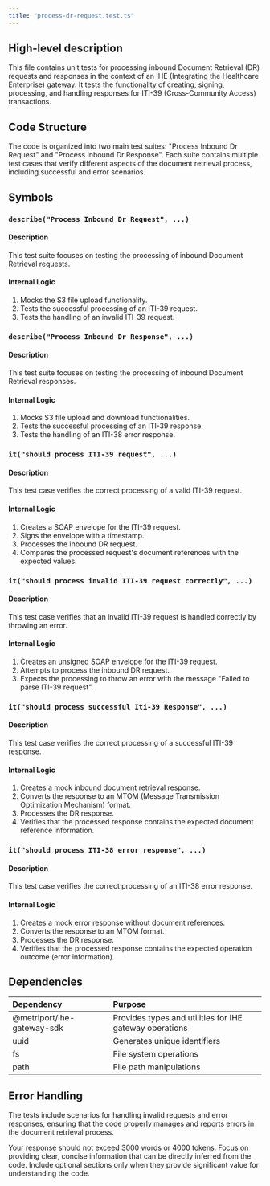 ```yaml
---
title: "process-dr-request.test.ts"
---
```


## High-level description
This file contains unit tests for processing inbound Document Retrieval (DR) requests and responses in the context of an IHE (Integrating the Healthcare Enterprise) gateway. It tests the functionality of creating, signing, processing, and handling responses for ITI-39 (Cross-Community Access) transactions.

## Code Structure
The code is organized into two main test suites: "Process Inbound Dr Request" and "Process Inbound Dr Response". Each suite contains multiple test cases that verify different aspects of the document retrieval process, including successful and error scenarios.

## Symbols

### `describe("Process Inbound Dr Request", ...)`
#### Description
This test suite focuses on testing the processing of inbound Document Retrieval requests.

#### Internal Logic
1. Mocks the S3 file upload functionality.
2. Tests the successful processing of an ITI-39 request.
3. Tests the handling of an invalid ITI-39 request.

### `describe("Process Inbound Dr Response", ...)`
#### Description
This test suite focuses on testing the processing of inbound Document Retrieval responses.

#### Internal Logic
1. Mocks S3 file upload and download functionalities.
2. Tests the successful processing of an ITI-39 response.
3. Tests the handling of an ITI-38 error response.

### `it("should process ITI-39 request", ...)`
#### Description
This test case verifies the correct processing of a valid ITI-39 request.

#### Internal Logic
1. Creates a SOAP envelope for the ITI-39 request.
2. Signs the envelope with a timestamp.
3. Processes the inbound DR request.
4. Compares the processed request's document references with the expected values.

### `it("should process invalid ITI-39 request correctly", ...)`
#### Description
This test case verifies that an invalid ITI-39 request is handled correctly by throwing an error.

#### Internal Logic
1. Creates an unsigned SOAP envelope for the ITI-39 request.
2. Attempts to process the inbound DR request.
3. Expects the processing to throw an error with the message "Failed to parse ITI-39 request".

### `it("should process successful Iti-39 Response", ...)`
#### Description
This test case verifies the correct processing of a successful ITI-39 response.

#### Internal Logic
1. Creates a mock inbound document retrieval response.
2. Converts the response to an MTOM (Message Transmission Optimization Mechanism) format.
3. Processes the DR response.
4. Verifies that the processed response contains the expected document reference information.

### `it("should process ITI-38 error response", ...)`
#### Description
This test case verifies the correct processing of an ITI-38 error response.

#### Internal Logic
1. Creates a mock error response without document references.
2. Converts the response to an MTOM format.
3. Processes the DR response.
4. Verifies that the processed response contains the expected operation outcome (error information).

## Dependencies
| Dependency | Purpose |
|:-----------|:--------|
| @metriport/ihe-gateway-sdk | Provides types and utilities for IHE gateway operations |
| uuid | Generates unique identifiers |
| fs | File system operations |
| path | File path manipulations |

## Error Handling
The tests include scenarios for handling invalid requests and error responses, ensuring that the code properly manages and reports errors in the document retrieval process.

Your response should not exceed 3000 words or 4000 tokens. Focus on providing clear, concise information that can be directly inferred from the code. Include optional sections only when they provide significant value for understanding the code.